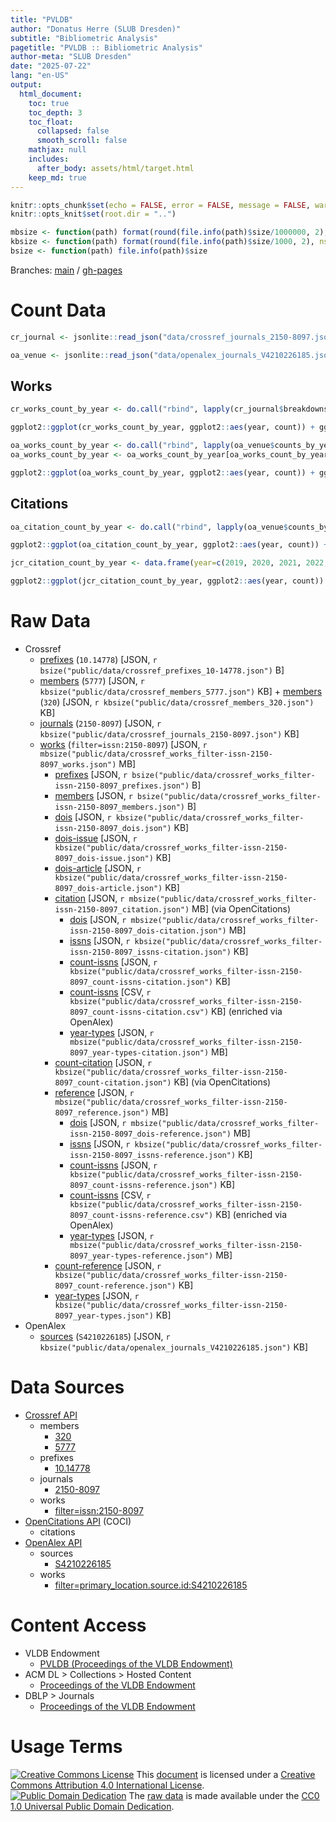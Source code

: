 ```yaml
---
title: "PVLDB"
author: "Donatus Herre (SLUB Dresden)"
subtitle: "Bibliometric Analysis"
pagetitle: "PVLDB :: Bibliometric Analysis"
author-meta: "SLUB Dresden"
date: "2025-07-22"
lang: "en-US"
output:
  html_document:
    toc: true
    toc_depth: 3
    toc_float:
      collapsed: false
      smooth_scroll: false
    mathjax: null
    includes:
      after_body: assets/html/target.html
    keep_md: true
---
```


```r
knitr::opts_chunk$set(echo = FALSE, error = FALSE, message = FALSE, warning = FALSE)
knitr::opts_knit$set(root.dir = "..")
```

```r
mbsize <- function(path) format(round(file.info(path)$size/1000000, 2), nsmall=2)
kbsize <- function(path) format(round(file.info(path)$size/1000, 2), nsmall=2)
bsize <- function(path) file.info(path)$size
```

Branches: [main](https://github.com/slub/pvldb/tree/main) / [gh-pages](https://github.com/slub/pvldb/tree/gh-pages)

# Count Data

```r
cr_journal <- jsonlite::read_json("data/crossref_journals_2150-8097.json")
```

```r
oa_venue <- jsonlite::read_json("data/openalex_journals_V4210226185.json")
```

## Works

```r
cr_works_count_by_year <- do.call("rbind", lapply(cr_journal$breakdowns$`dois-by-issued-year`, function(x) data.frame(year=x[[1]], count=as.integer(x[[2]]))))
```

```r
ggplot2::ggplot(cr_works_count_by_year, ggplot2::aes(year, count)) + ggplot2::geom_col() + ggplot2::scale_x_continuous(breaks=cr_works_count_by_year$year) + ggplot2::ggtitle("PVLDB Works Count (Crossref)") + ggplot2::xlab("") + ggplot2::ylab("")
```

```r
oa_works_count_by_year <- do.call("rbind", lapply(oa_venue$counts_by_year, function(x) data.frame(year=x$year, count=as.integer(x$works_count))))
oa_works_count_by_year <- oa_works_count_by_year[oa_works_count_by_year$count > 0, ]
```

```r
ggplot2::ggplot(oa_works_count_by_year, ggplot2::aes(year, count)) + ggplot2::geom_col() + ggplot2::scale_x_continuous(breaks=oa_works_count_by_year$year) + ggplot2::ggtitle("PVLDB Works Count (OpenAlex)") + ggplot2::xlab("") + ggplot2::ylab("")
```

## Citations

```r
oa_citation_count_by_year <- do.call("rbind", lapply(oa_venue$counts_by_year, function(x) data.frame(year=x$year, count=as.integer(x$cited_by_count))))
```

```r
ggplot2::ggplot(oa_citation_count_by_year, ggplot2::aes(year, count)) + ggplot2::geom_col() + ggplot2::scale_x_continuous(breaks=oa_citation_count_by_year$year) + ggplot2::ggtitle("PVLDB Citations Count (OpenAlex)") + ggplot2::xlab("") + ggplot2::ylab("")
```

```r
jcr_citation_count_by_year <- data.frame(year=c(2019, 2020, 2021, 2022, 2023, 2024), count=c(7166, 7198, 10242, 9139, 9665, 11647))
```

```r
ggplot2::ggplot(jcr_citation_count_by_year, ggplot2::aes(year, count)) + ggplot2::geom_col() + ggplot2::scale_x_continuous(breaks=jcr_citation_count_by_year$year) + ggplot2::ggtitle("PVLDB Citations Count (2024 Journal Citation Reports © Clarivate, 2025)") + ggplot2::xlab("") + ggplot2::ylab("")
```

# Raw Data

- Crossref
  - [prefixes](./data/crossref_prefixes_10-14778.json) (`10.14778`) [JSON, `r bsize("public/data/crossref_prefixes_10-14778.json")` B]
  - [members](./data/crossref_members_5777.json) (`5777`) [JSON, `r kbsize("public/data/crossref_members_5777.json")` KB] + [members](./data/crossref_members_320.json) (`320`) [JSON, `r kbsize("public/data/crossref_members_320.json")` KB]
  - [journals](./data/crossref_journals_2150-8097.json) (`2150-8097`) [JSON, `r kbsize("public/data/crossref_journals_2150-8097.json")` KB]
  - [works](./data/crossref_works_filter-issn-2150-8097_works.json) (`filter=issn:2150-8097`) [JSON, `r mbsize("public/data/crossref_works_filter-issn-2150-8097_works.json")` MB]
    - [prefixes](./data/crossref_works_filter-issn-2150-8097_prefixes.json) [JSON, `r bsize("public/data/crossref_works_filter-issn-2150-8097_prefixes.json")` B]
    - [members](./data/crossref_works_filter-issn-2150-8097_members.json) [JSON, `r bsize("public/data/crossref_works_filter-issn-2150-8097_members.json")` B]
    - [dois](./data/crossref_works_filter-issn-2150-8097_dois.json) [JSON, `r kbsize("public/data/crossref_works_filter-issn-2150-8097_dois.json")` KB]
    - [dois-issue](./data/crossref_works_filter-issn-2150-8097_dois-issue.json) [JSON, `r kbsize("public/data/crossref_works_filter-issn-2150-8097_dois-issue.json")` KB]
    - [dois-article](./data/crossref_works_filter-issn-2150-8097_dois-article.json) [JSON, `r kbsize("public/data/crossref_works_filter-issn-2150-8097_dois-article.json")` KB]
    - [citation](./data/crossref_works_filter-issn-2150-8097_citation.json) [JSON, `r mbsize("public/data/crossref_works_filter-issn-2150-8097_citation.json")` MB] (via OpenCitations)
      - [dois](./data/crossref_works_filter-issn-2150-8097_dois-citation.json) [JSON, `r mbsize("public/data/crossref_works_filter-issn-2150-8097_dois-citation.json")` MB]
      - [issns](./data/crossref_works_filter-issn-2150-8097_issns-citation.json) [JSON, `r kbsize("public/data/crossref_works_filter-issn-2150-8097_issns-citation.json")` KB]
      - [count-issns](./data/crossref_works_filter-issn-2150-8097_count-issns-citation.json) [JSON, `r kbsize("public/data/crossref_works_filter-issn-2150-8097_count-issns-citation.json")` KB]
      - [count-issns](./data/crossref_works_filter-issn-2150-8097_count-issns-citation.csv) [CSV, `r kbsize("public/data/crossref_works_filter-issn-2150-8097_count-issns-citation.csv")` KB] (enriched via OpenAlex)
      - [year-types](./data/crossref_works_filter-issn-2150-8097_year-types-citation.json) [JSON, `r mbsize("public/data/crossref_works_filter-issn-2150-8097_year-types-citation.json")` MB]
    - [count-citation](./data/crossref_works_filter-issn-2150-8097_count-citation.json) [JSON, `r kbsize("public/data/crossref_works_filter-issn-2150-8097_count-citation.json")` KB] (via OpenCitations)
    - [reference](./data/crossref_works_filter-issn-2150-8097_reference.json) [JSON, `r mbsize("public/data/crossref_works_filter-issn-2150-8097_reference.json")` MB]
      - [dois](./data/crossref_works_filter-issn-2150-8097_dois-reference.json) [JSON, `r mbsize("public/data/crossref_works_filter-issn-2150-8097_dois-reference.json")` MB]
      - [issns](./data/crossref_works_filter-issn-2150-8097_issns-reference.json) [JSON, `r kbsize("public/data/crossref_works_filter-issn-2150-8097_issns-reference.json")` KB]
      - [count-issns](./data/crossref_works_filter-issn-2150-8097_count-issns-reference.json) [JSON, `r kbsize("public/data/crossref_works_filter-issn-2150-8097_count-issns-reference.json")` KB]
      - [count-issns](./data/crossref_works_filter-issn-2150-8097_count-issns-reference.csv) [CSV, `r kbsize("public/data/crossref_works_filter-issn-2150-8097_count-issns-reference.csv")` KB] (enriched via OpenAlex)
      - [year-types](./data/crossref_works_filter-issn-2150-8097_year-types-reference.json) [JSON, `r mbsize("public/data/crossref_works_filter-issn-2150-8097_year-types-reference.json")` MB]
    - [count-reference](./data/crossref_works_filter-issn-2150-8097_count-reference.json) [JSON, `r kbsize("public/data/crossref_works_filter-issn-2150-8097_count-reference.json")` KB]
    - [year-types](./data/crossref_works_filter-issn-2150-8097_year-types.json) [JSON, `r kbsize("public/data/crossref_works_filter-issn-2150-8097_year-types.json")` KB]
- OpenAlex
  - [sources](./data/openalex_journals_V4210226185.json) (`S4210226185`) [JSON, `r kbsize("public/data/openalex_journals_V4210226185.json")` KB]

# Data Sources

- [Crossref API](https://api.crossref.org)
  - members
    - [320](https://api.crossref.org/members/320?mailto=bibliometrie@slub-dresden.de)
    - [5777](https://api.crossref.org/members/5777?mailto=bibliometrie@slub-dresden.de)
  - prefixes
    - [10.14778](https://api.crossref.org/prefixes/10.14778?mailto=bibliometrie@slub-dresden.de)
  - journals
    - [2150-8097](https://api.crossref.org/journals/2150-8097?mailto=bibliometrie@slub-dresden.de)
  - works
    - [filter=issn:2150-8097](https://api.crossref.org/works?filter=issn:2150-8097&mailto=bibliometrie@slub-dresden.de)
- [OpenCitations API](https://opencitations.net/index/coci/api/v1) (COCI)
  - citations
- [OpenAlex API](https://docs.openalex.org)
  - sources
    - [S4210226185](https://api.openalex.org/sources/S4210226185?mailto=bibliometrie@slub-dresden.de)
  - works
    - [filter=primary_location.source.id:S4210226185](https://api.openalex.org/works?filter=primary_location.source.id:S4210226185&mailto=bibliometrie@slub-dresden.de)

# Content Access

- VLDB Endowment
  - [PVLDB (Proceedings of the VLDB Endowment)](https://vldb.org/pvldb/)
- ACM DL > Collections > Hosted Content
    - [Proceedings of the VLDB Endowment](https://dl.acm.org/journal/pvldb)
- DBLP > Journals
    - [Proceedings of the VLDB Endowment](https://dblp.org/db/journals/pvldb/)

# Usage Terms

[![Creative Commons License](https://mirrors.creativecommons.org/presskit/buttons/80x15/svg/by.svg)](http://creativecommons.org/licenses/by/4.0/) This [document](#) is licensed under a [Creative Commons Attribution 4.0 International License](./LICENSE.txt).  
[![Public Domain Dedication](https://mirrors.creativecommons.org/presskit/buttons/80x15/svg/cc-zero.svg)](https://creativecommons.org/publicdomain/zero/1.0/) The [raw data](#raw-data) is made available under the [CC0 1.0 Universal Public Domain Dedication](./data/LICENSE.txt).
